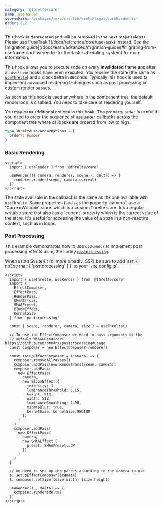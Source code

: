 ```yaml
---
category: '@threlte/core'
name: useRender
sourcePath: 'packages/core/src/lib/hooks/legacy/useRender.ts'
order: 7.2
---
```


<Tip type="danger">
	This hook is deprecated and will be removed in the next major release.
	Please use [`useTask`](/docs/reference/core/use-task) instead. See the [migration guide](/docs/learn/advanced/migration-guides#migrating-from-useframe-and-userender-to-the-task-scheduling-system) for more information.
</Tip>

This hook allows you to execute code on every **invalidated** frame and after all `useFrame` hooks have been executed.
You receive the state (the same as [`useThrelte`](/docs/reference/core/use-threlte)) and a clock delta in seconds.
Typically this hook is used to implement advanced rendering techniques such as post processing or custom render passes.

<Tip type="warning">
  As soon as this hook is used anywhere in the component tree, the default render loop is disabled.
  You need to take care of rendering yourself.
</Tip>

You may pass additional options to this hook. The property `order` is useful if you need to order the sequence of `useRender` callbacks across the component tree where callbacks are ordered from low to high.

```ts
type ThrelteUseRenderOptions = {
  order?: number
}
```

### Basic Rendering

```svelte title="Renderer.svelte"
<script>
  import { useRender } from '@threlte/core'

  useRender(({ camera, renderer, scene }, delta) => {
    renderer.render(scene, camera.current)
  })
</script>
```

<Tip type="tip">
  The state available in the callback is the same as the one available with <code>useThrelte</code>.
  Some properties (such as the property `camera`) use a `CurrentWritable` store. which is a custom
  Threlte store. It's a regular writable store that also has a `current` property which is the
  current value of the store. It's useful for accessing the value of a store in a non-reactive
  context, such as in loops.
</Tip>

### Post Processing

This example demonstrates how to use `useRender` to implement post processing effects using the library [`postprocessing`](https://github.com/pmndrs/postprocessing).

<Tip type="warning">
  When using SvelteKit (or more broadly, SSR) be sure to add `ssr: { noExternal: [ 'postprocessing' ] }` to your `vite.config.js`.
</Tip>

```svelte title="Renderer.svelte"
<script>
  import { useThrelte, useRender } from '@threlte/core'
  import {
    EffectComposer,
    EffectPass,
    RenderPass,
    SMAAEffect,
    SMAAPreset,
    BloomEffect,
    KernelSize
  } from 'postprocessing'

  const { scene, renderer, camera, size } = useThrelte()

  // To use the EffectComposer we need to pass arguments to the
  // default WebGLRenderer: https://github.com/pmndrs/postprocessing#usage
  const composer = new EffectComposer(renderer)

  const setupEffectComposer = (camera) => {
    composer.removeAllPasses()
    composer.addPass(new RenderPass(scene, camera))
    composer.addPass(
      new EffectPass(
        camera,
        new BloomEffect({
          intensity: 1,
          luminanceThreshold: 0.15,
          height: 512,
          width: 512,
          luminanceSmoothing: 0.08,
          mipmapBlur: true,
          kernelSize: KernelSize.MEDIUM
        })
      )
    )
    composer.addPass(
      new EffectPass(
        camera,
        new SMAAEffect({
          preset: SMAAPreset.LOW
        })
      )
    )
  }

  // We need to set up the passes according to the camera in use
  $: setupEffectComposer($camera)
  $: composer.setSize($size.width, $size.height)

  useRender((_, delta) => {
    composer.render(delta)
  })
</script>
```
